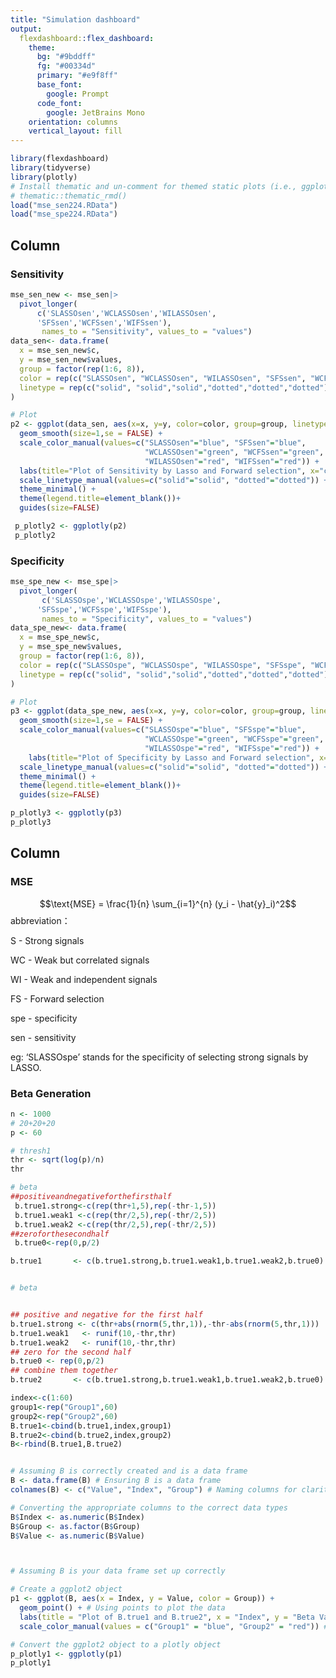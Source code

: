 ---
title: "Simulation dashboard"
output: 
  flexdashboard::flex_dashboard:
    theme:
      bg: "#9bddff"
      fg: "#00334d" 
      primary: "#e9f8ff"
      base_font:
        google: Prompt
      code_font:
        google: JetBrains Mono
    orientation: columns
    vertical_layout: fill
---

```{r setup, include=FALSE}
library(flexdashboard)
library(tidyverse)
library(plotly)
# Install thematic and un-comment for themed static plots (i.e., ggplot2)
# thematic::thematic_rmd()
load("mse_sen224.RData")
load("mse_spe224.RData")
```

Column {data-width=650 .tabset}
-----------------------------------------------------------------------

### Sensitivity

```{r,echo=FALSE}
mse_sen_new <- mse_sen|>  
  pivot_longer(
      c('SLASSOsen','WCLASSOsen','WILASSOsen',
      'SFSsen','WCFSsen','WIFSsen'), 
       names_to = "Sensitivity", values_to = "values")
data_sen<- data.frame(
  x = mse_sen_new$c,
  y = mse_sen_new$values,
  group = factor(rep(1:6, 8)),
  color = rep(c("SLASSOsen", "WCLASSOsen", "WILASSOsen", "SFSsen", "WCFSsen", "WIFSsen"), 8),
  linetype = rep(c("solid", "solid","solid","dotted","dotted","dotted"), 8)
)

# Plot
p2 <- ggplot(data_sen, aes(x=x, y=y, color=color, group=group, linetype=linetype)) +
  geom_smooth(size=1,se = FALSE) +
  scale_color_manual(values=c("SLASSOsen"="blue", "SFSsen"="blue",
                              "WCLASSOsen"="green", "WCFSsen"="green",
                              "WILASSOsen"="red", "WIFSsen"="red")) +
  labs(title="Plot of Sensitivity by Lasso and Forward selection", x="c-value(threshold)", y="sensitivity")+
  scale_linetype_manual(values=c("solid"="solid", "dotted"="dotted")) + 
  theme_minimal() +
  theme(legend.title=element_blank())+
  guides(size=FALSE)

 p_plotly2 <- ggplotly(p2)
 p_plotly2

```
 



### Specificity


```{r,echo=FALSE}
mse_spe_new <- mse_spe|>  
  pivot_longer(
       c('SLASSOspe','WCLASSOspe','WILASSOspe',
      'SFSspe','WCFSspe','WIFSspe'), 
       names_to = "Specificity", values_to = "values")
data_spe_new<- data.frame(
  x = mse_spe_new$c,
  y = mse_spe_new$values,
  group = factor(rep(1:6, 8)),
  color = rep(c("SLASSOspe", "WCLASSOspe", "WILASSOspe", "SFSspe", "WCFSspe", "WIFSspe"), 8),
  linetype = rep(c("solid", "solid","solid","dotted","dotted","dotted"), 8)
)

# Plot
p3 <- ggplot(data_spe_new, aes(x=x, y=y, color=color, group=group, linetype=linetype)) +
  geom_smooth(size=1,se = FALSE) +
  scale_color_manual(values=c("SLASSOspe"="blue", "SFSspe"="blue",
                              "WCLASSOspe"="green", "WCFSspe"="green",
                              "WILASSOspe"="red", "WIFSspe"="red")) +
    labs(title="Plot of Specificity by Lasso and Forward selection", x="c-value(threshold)", y="specificity")+
  scale_linetype_manual(values=c("solid"="solid", "dotted"="dotted")) + 
  theme_minimal() +
  theme(legend.title=element_blank())+
  guides(size=FALSE)

p_plotly3 <- ggplotly(p3)
p_plotly3

```


Column {data-width=350}
-----------------------------------------------------------------------

### MSE

$$\text{MSE} = \frac{1}{n} \sum_{i=1}^{n} (y_i - \hat{y}_i)^2$$
abbreviation：

S - Strong signals

WC - Weak but correlated signals

WI - Weak and independent signals

FS - Forward selection

spe - specificity

sen - sensitivity


eg: 
'SLASSOspe' stands for the specificity of selecting strong signals by LASSO.



### Beta Generation

```{r, include=FALSE}
n <- 1000
# 20+20+20
p <- 60 

# thresh1
thr <- sqrt(log(p)/n)
thr

# beta  
##positiveandnegativeforthefirsthalf
 b.true1.strong<-c(rep(thr+1,5),rep(-thr-1,5))
 b.true1.weak1 <-c(rep(thr/2,5),rep(-thr/2,5))
 b.true1.weak2 <-c(rep(thr/2,5),rep(-thr/2,5))
##zeroforthesecondhalf
 b.true0<-rep(0,p/2)

b.true1       <- c(b.true1.strong,b.true1.weak1,b.true1.weak2,b.true0)


# beta  


## positive and negative for the first half
b.true1.strong <- c(thr+abs(rnorm(5,thr,1)),-thr-abs(rnorm(5,thr,1)))
b.true1.weak1   <- runif(10,-thr,thr)
b.true1.weak2   <- runif(10,-thr,thr)
## zero for the second half
b.true0 <- rep(0,p/2)
## combine them together
b.true2       <- c(b.true1.strong,b.true1.weak1,b.true1.weak2,b.true0)

```



```{r, echo=FALSE}

index<-c(1:60)
group1<-rep("Group1",60)
group2<-rep("Group2",60)
B.true1<-cbind(b.true1,index,group1)
B.true2<-cbind(b.true2,index,group2)
B<-rbind(B.true1,B.true2)


# Assuming B is correctly created and is a data frame
B <- data.frame(B) # Ensuring B is a data frame
colnames(B) <- c("Value", "Index", "Group") # Naming columns for clarity

# Converting the appropriate columns to the correct data types
B$Index <- as.numeric(B$Index)
B$Group <- as.factor(B$Group)
B$Value <- as.numeric(B$Value)



# Assuming B is your data frame set up correctly

# Create a ggplot2 object
p1 <- ggplot(B, aes(x = Index, y = Value, color = Group)) +
  geom_point() + # Using points to plot the data
  labs(title = "Plot of B.true1 and B.true2", x = "Index", y = "Beta Value") +
  scale_color_manual(values = c("Group1" = "blue", "Group2" = "red")) # Customizing colors

# Convert the ggplot2 object to a plotly object
p_plotly1 <- ggplotly(p1)
p_plotly1

```